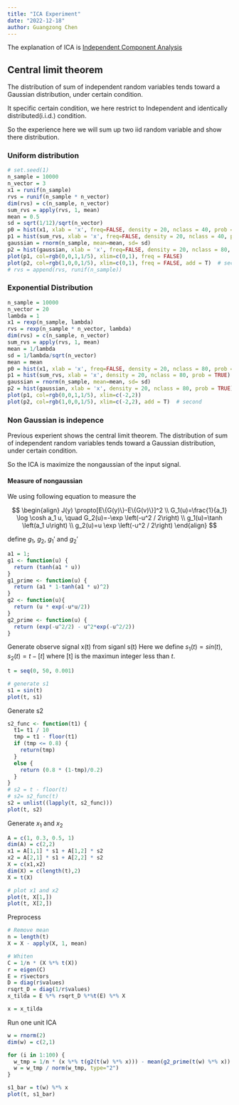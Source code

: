 ```yaml
---
title: "ICA Experiment"
date: "2022-12-18"
author: Guangzong Chen
---
```


The explanation of ICA is [Independent Component Analysis]()

## Central limit theorem


The distribution of sum of independent random variables tends toward a Gaussian distribution, under certain condition.

It specific certain condition, we here restrict to Independent and identically distributed(i.i.d.) condition. 

So the experience here we will sum up two iid random variable and show there distribution.

### Uniform distribution

```r
# set.seed(1)
n_sample = 10000
n_vector = 3
x1 = runif(n_sample)
rvs = runif(n_sample * n_vector)
dim(rvs) = c(n_sample, n_vector)
sum_rvs = apply(rvs, 1, mean)
mean = 0.5
sd = sqrt(1/12)/sqrt(n_vector)
p0 = hist(x1, xlab = 'x', freq=FALSE, density = 20, nclass = 40, prob = TRUE)
p1 = hist(sum_rvs, xlab = 'x', freq=FALSE, density = 20, nclass = 40, prob = TRUE)
gaussian = rnorm(n_sample, mean=mean, sd= sd)
p2 = hist(gaussian, xlab = 'x', freq=FALSE, density = 20, nclass = 80, prob = TRUE)
plot(p1, col=rgb(0,0,1,1/5), xlim=c(0,1), freq = FALSE)
plot(p2, col=rgb(1,0,0,1/5), xlim=c(0,1), freq = FALSE, add = T)  # second
# rvs = append(rvs, runif(n_sample))


```
### Exponential Distribution

```r
n_sample = 10000
n_vector = 20
lambda = 1
x1 = rexp(n_sample, lambda)
rvs = rexp(n_sample * n_vector, lambda)
dim(rvs) = c(n_sample, n_vector)
sum_rvs = apply(rvs, 1, mean)
mean = 1/lambda
sd = 1/lambda/sqrt(n_vector)
mean = mean
p0 = hist(x1, xlab = 'x', freq=FALSE, density = 20, nclass = 80, prob = TRUE)
p1 = hist(sum_rvs, xlab = 'x', density = 20, nclass = 80, prob = TRUE)
gaussian = rnorm(n_sample, mean=mean, sd= sd)
p2 = hist(gaussian, xlab = 'x', density = 20, nclass = 80, prob = TRUE)
plot(p1, col=rgb(0,0,1,1/5), xlim=c(-2,2))
plot(p2, col=rgb(1,0,0,1/5), xlim=c(-2,2), add = T)  # second


```



### Non Gaussian is indepence

Previous experient shows the central limit theorem. The distribution of sum of independent random variables tends toward a Gaussian distribution, under certain condition.

So the ICA is maximize the nongaussian of the input signal. 

#### Measure of nongaussian

We using following equation to measure the 

$$
\begin{align} 
J(y) \propto[E\{G(y)\}-E\{G(v)\}]^2 \\
G_1(u)=\frac{1}{a_1} \log \cosh a_1 u, \quad G_2(u)=-\exp \left(-u^2 / 2\right) \\
g_1(u)=\tanh \left(a_1 u\right) \\ 
g_2(u)=u \exp \left(-u^2 / 2\right)
\end{align}
$$

define $g_1$, $g_2$, $g_1'$ and $g_2'$
```r
a1 = 1;
g1 <- function(u) {
  return (tanh(a1 * u))
}
g1_prime <- function(u) {
  return (a1 * 1-tanh(a1 * u)^2)
}
g2 <- function(u){
  return (u * exp(-u*u/2))
}
g2_prime <- function(u) {
  return (exp(-u^2/2) - u^2*exp(-u^2/2))
}

```

Generate observe signal x(t) from siganl s(t)
Here we define $s_1(t) = sin(t), s_2(t) = t - [t]$ where [t] is the maximun integer less than $t$.

```r
t = seq(0, 50, 0.001)

# generate s1
s1 = sin(t)
plot(t, s1)
```

Generate s2
```r
s2_func <- function(t1) {
  t1= t1 / 10
  tmp = t1 - floor(t1)
  if (tmp <= 0.8) {
    return(tmp)
  }
  else {
    return (0.8 * (1-tmp)/0.2)
  }
}
# s2 = t - floor(t)
# s2= s2_func(t)
s2 = unlist((lapply(t, s2_func)))
plot(t, s2)
```
Generate $x_1$ and $x_2$
```r
A = c(1, 0.3, 0.5, 1)
dim(A) = c(2,2)
x1 = A[1,1] * s1 + A[1,2] * s2
x2 = A[2,1] * s1 + A[2,2] * s2
X = c(x1,x2)
dim(X) = c(length(t),2)
X = t(X)

# plot x1 and x2
plot(t, X[1,])
plot(t, X[2,])
```


Preprocess
```r
# Remove mean
n = length(t)
X = X - apply(X, 1, mean)

# Whiten
C = 1/n * (X %*% t(X))
r = eigen(C)
E = r$vectors
D = diag(r$values)
rsqrt_D = diag(1/r$values)
x_tilda = E %*% rsqrt_D %*%t(E) %*% X

x = x_tilda

```

Run one unit ICA
```r

w = rnorm(2)
dim(w) = c(2,1)

for (i in 1:100) {
  w_tmp = 1/n * (x %*% t(g2(t(w) %*% x))) - mean(g2_prime(t(w) %*% x)) * w
  w = w_tmp / norm(w_tmp, type="2")
}

s1_bar = t(w) %*% x
plot(t, s1_bar)


```














